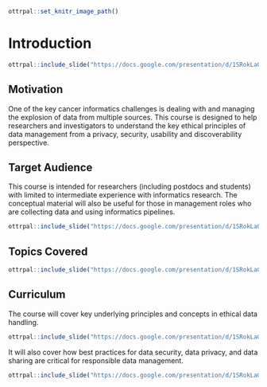 

```r
ottrpal::set_knitr_image_path()
```

# Introduction

```r
ottrpal::include_slide("https://docs.google.com/presentation/d/1SRokLaGAc2hiwJSN26FHE0ZEEhPr3KQdyMICic8kAcs/edit#slide=id.p")
```

## Motivation

One of the key cancer informatics challenges is dealing with and managing the explosion of data from multiple sources. This course is designed to help researchers and investigators to understand the key ethical principles of data management from a privacy, security, usability and discoverability perspective. 

## Target Audience 

This course is intended for researchers (including postdocs and students) with limited to intermediate experience with informatics research. The conceptual material will also be useful for those in management roles who are collecting data and using informatics pipelines.


```r
ottrpal::include_slide("https://docs.google.com/presentation/d/1SRokLaGAc2hiwJSN26FHE0ZEEhPr3KQdyMICic8kAcs/edit#slide=id.g256827a0886_0_0")
```


## Topics Covered

```r
ottrpal::include_slide("https://docs.google.com/presentation/d/1SRokLaGAc2hiwJSN26FHE0ZEEhPr3KQdyMICic8kAcs/edit#slide=id.g256fece0af0_0_0")
```


## Curriculum 

The course will cover  key underlying principles and concepts in ethical data handling. 

```r
ottrpal::include_slide("https://docs.google.com/presentation/d/1SRokLaGAc2hiwJSN26FHE0ZEEhPr3KQdyMICic8kAcs/edit#slide=id.gf5f8818810_1_5")
```

It will also cover how best practices for data security, data privacy, and data sharing are critical for responsible data management.

```r
ottrpal::include_slide("https://docs.google.com/presentation/d/1SRokLaGAc2hiwJSN26FHE0ZEEhPr3KQdyMICic8kAcs/edit#slide=id.g11ef3a2f2bf_0_0")
```

